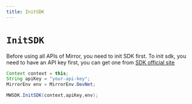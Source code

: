 ```yaml
---
title: InitSDK
---
```


# `InitSDK`
Before using all APIs of Mirror, you need to init SDK first.
To init sdk, you need to have an API key first, you can get one from [SDK official site](https://app.mirrorworld.fun)

```java
Context context = this;
String apiKey = "your-api-key";
MirrorEnv env = MirrorEnv.DevNet;

MWSDK.InitSDK(context,apiKey,env);
```

